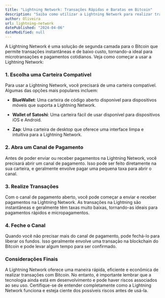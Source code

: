 ```yaml
---
title: "Lightning Network: Transações Rápidas e Baratas em Bitcoin"
description: "Saiba como utilizar a Lightning Network para realizar transações rápidas e de baixo custo com Bitcoin."
author: Oliveira
url: lightning-network
datePublished: "2024-04-06"
dateModified: null
---
```


A Lightning Network é uma solução de segunda camada para o Bitcoin que permite transações instantâneas e de baixo custo, tornando-a ideal para microtransações e pagamentos cotidianos. Veja como começar a usar a Lightning Network:

### 1. Escolha uma Carteira Compatível

Para usar a Lightning Network, você precisará de uma carteira compatível. Algumas das opções mais populares incluem:

- **BlueWallet**: Uma carteira de código aberto disponível para dispositivos móveis que suporta a Lightning Network.

- **Wallet of Satoshi**: Uma carteira fácil de usar disponível para dispositivos iOS e Android.

- **Zap**: Uma carteira de desktop que oferece uma interface limpa e intuitiva para a Lightning Network.

### 2. Abra um Canal de Pagamento

Antes de poder enviar ou receber pagamentos na Lightning Network, você precisará abrir um canal de pagamento. Isso pode ser feito diretamente na sua carteira, e geralmente envolve pagar uma pequena taxa para abrir o canal.

### 3. Realize Transações

Com o canal de pagamento aberto, você pode começar a enviar e receber pagamentos na Lightning Network. As transações na Lightning são instantâneas e geralmente têm taxas muito baixas, tornando-as ideais para pagamentos rápidos e micropagamentos.

### 4. Feche o Canal

Quando você não precisar mais do canal de pagamento, pode fechá-lo para liberar os fundos. Isso geralmente envolve uma transação na blockchain do Bitcoin e pode levar algum tempo para ser confirmado.

### Considerações Finais

A Lightning Network oferece uma maneira rápida, eficiente e econômica de realizar transações com Bitcoin. No entanto, é importante lembrar que a tecnologia ainda está em desenvolvimento e pode haver riscos associados ao seu uso. Certifique-se de entender completamente como a Lightning Network funciona e esteja ciente dos possíveis riscos antes de usá-la.
